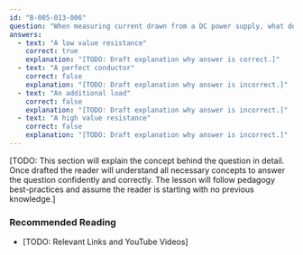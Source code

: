 ```yaml
---
id: "B-005-013-006"
question: "When measuring current drawn from a DC power supply, what does the ammeter placed in the circuit appear as?"
answers:
  - text: "A low value resistance"
    correct: true
    explanation: "[TODO: Draft explanation why answer is correct.]"
  - text: "A perfect conductor"
    correct: false
    explanation: "[TODO: Draft explanation why answer is incorrect.]"
  - text: "An additional load"
    correct: false
    explanation: "[TODO: Draft explanation why answer is incorrect.]"
  - text: "A high value resistance"
    correct: false
    explanation: "[TODO: Draft explanation why answer is incorrect.]"
---
```


[TODO: This section will explain the concept behind the question in detail. Once drafted the reader will understand all necessary concepts to answer the question confidently and correctly. The lesson will follow pedagogy best-practices and assume the reader is starting with no previous knowledge.]

### Recommended Reading

- [TODO: Relevant Links and YouTube Videos]
